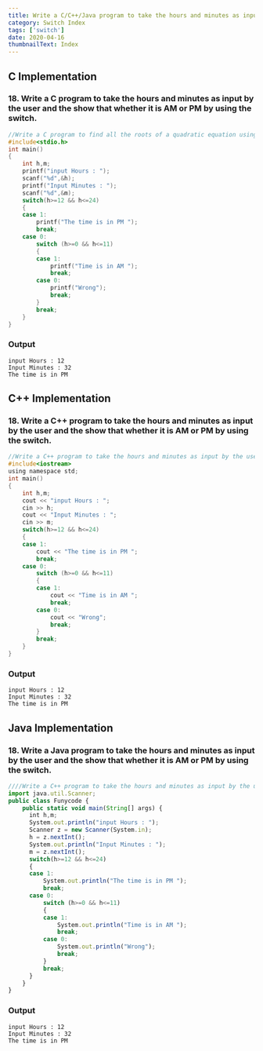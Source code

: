 ```yaml
---
title: Write a C/C++/Java program to take the hours and minutes as input by the user and the show that whether it is AM or PM by using the switch.
category: Switch Index
tags: ['switch']
date: 2020-04-16
thumbnailText: Index
---
```


## C Implementation
### 18. Write a C program to take the hours and minutes as input by the user and the show that whether it is AM or PM by using the switch.
```c
//Write a C program to find all the roots of a quadratic equation using switch.
#include<stdio.h>
int main()
{
    int h,m;
    printf("input Hours : ");
    scanf("%d",&h);
    printf("Input Minutes : ");
    scanf("%d",&m);
    switch(h>=12 && h<=24)
    {
    case 1:
        printf("The time is in PM ");
        break;
    case 0:
        switch (h>=0 && h<=11)
        {
        case 1:
            printf("Time is in AM ");
            break;
        case 0:
            printf("Wrong");
            break;
        }
        break;
    }
}
```
### Output
```
input Hours : 12
Input Minutes : 32
The time is in PM
```

## C++ Implementation
### 18. Write a C++ program to take the hours and minutes as input by the user and the show that whether it is AM or PM by using the switch.
```c
//Write a C++ program to take the hours and minutes as input by the user and the show that whether it is AM or PM by using the switch.
#include<iostream>
using namespace std;
int main()
{
    int h,m;
    cout << "input Hours : ";
    cin >> h;
    cout << "Input Minutes : ";
    cin >> m;
    switch(h>=12 && h<=24)
    {
    case 1:
        cout << "The time is in PM ";
        break;
    case 0:
        switch (h>=0 && h<=11)
        {
        case 1:
            cout << "Time is in AM ";
            break;
        case 0:
            cout << "Wrong";
            break;
        }
        break;
    }
}
```
### Output
```
input Hours : 12
Input Minutes : 32
The time is in PM
```

## Java Implementation
### 18. Write a Java program to take the hours and minutes as input by the user and the show that whether it is AM or PM by using the switch.
```js
////Write a C++ program to take the hours and minutes as input by the user and the show that whether it is AM or PM by using the switch.
import java.util.Scanner;
public class Funycode {
    public static void main(String[] args) {
      int h,m;
      System.out.println("input Hours : ");
      Scanner z = new Scanner(System.in);
      h = z.nextInt();
      System.out.println("Input Minutes : ");
      m = z.nextInt();
      switch(h>=12 && h<=24)
      {
      case 1:
          System.out.println("The time is in PM ");
          break;
      case 0:
          switch (h>=0 && h<=11)
          {
          case 1:
              System.out.println("Time is in AM ");
              break;
          case 0:
              System.out.println("Wrong");
              break;
          }
          break;
      }
    }
}
```
### Output
```
input Hours : 12
Input Minutes : 32
The time is in PM
```
